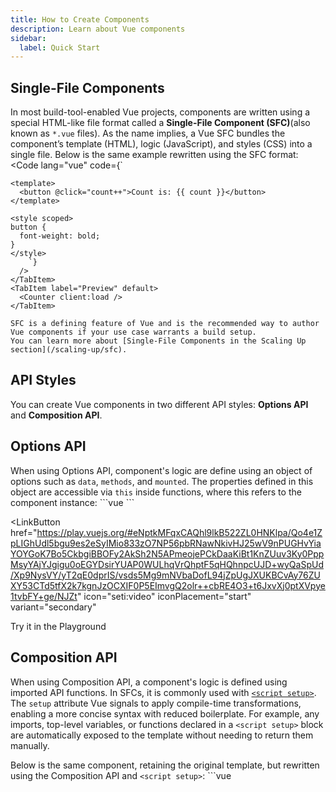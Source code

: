 ```yaml
---
title: How to Create Components
description: Learn about Vue components
sidebar:
  label: Quick Start
---
```



## Single-File Components​
  In most build-tool-enabled Vue projects, components are written using a special HTML-like file format called a **Single-File Component (SFC)**(also known as `*.vue` files). As the name implies, a Vue SFC bundles the component’s template (HTML), logic (JavaScript), and styles (CSS) into a single file. Below is the same example rewritten using the SFC format:
  <Tabs>
    <TabItem label="Vue">
      <Code
        lang="vue"
        code={`
    <script setup>
    const count = ref(0);
    </script>

    <template>
      <button @click="count++">Count is: {{ count }}</button>
    </template>

    <style scoped>
    button {
      font-weight: bold;
    }
    </style>
        `}
      />
    </TabItem>
    <TabItem label="Preview" default>
      <Counter client:load />
    </TabItem>
  </Tabs>


    SFC is a defining feature of Vue and is the recommended way to author Vue components if your use case warrants a build setup. 
    You can learn more about [Single-File Components in the Scaling Up section](/scaling-up/sfc).

## API Styles​
You can create Vue components in two different API styles: **Options API** and **Composition API**.

## Options API​
When using Options API, component's logic are define using an object of options such as `data`, `methods`, and `mounted`. The properties defined in this object are accessible via `this` inside functions, where this refers to the component instance:
<Tabs>
  <TabItem label="Vue">
    ```vue
    <script>
    export default {
      // Properties returned from data() become reactive state
      // and will be exposed on `this`.
      data() {
        return {
          count: 0,
        };
      },

      // Methods are functions that mutate state and trigger updates.
      // They can be bound as event handlers in templates.
      methods: {
        increment() {
          this.count++;
        },
      },

      // Lifecycle hooks are called at different stages
      // of a component's lifecycle.
      // This function will be called when the component is mounted.
      mounted() {
        console.log(`The initial count is ${this.count}.`);
      },
    };
  </script>

  <template>
    <button @click="increment">Count is: {{ count }}</button>
  </template>
    ```
    </TabItem>
    <TabItem label="Preview" default>
      <Counter client:load />
    </TabItem>
  </Tabs>

<LinkButton
href="https://play.vuejs.org/#eNptkMFqxCAQhl9lkB522ZL0HNKlpa/Qo4e1ZpLIGhUdl5bgu9es2eSyIMio833zO7NP56pbRNawNkivHJ25wV9nPUGHvYiaYOYGoK7Bo5CkbgiBBOFy2AkSh2N5APmeojePCkDaaKiBt1KnZUuv3Ky0PppMsyYAjYJgigu0oEGYDsirYUAP0WULhqVrQhptF5qHQhnpcUJD+wyQaSpUd/Xp9NysVY/yT2qE0dprIS/vsds5Mg9mNVbaDofL94jZpUgJXUKBCvAy76ZUXY53CTd5tfX2k7kgnJzOCXIF0P5EImvgQ2olr++cbRE4O3+t6JxvXj0ptXVpye1tvbFY+ge/NJZt"
icon="seti:video"
iconPlacement="start"
variant="secondary"
>
Try it in the Playground
</LinkButton>

## Composition API 

When using Composition API, a component's logic is defined using imported API functions. In SFCs, it is commonly used with [`<script setup>`](https://vuejs.org/api/sfc-script-setup.html). 
The `setup` attribute Vue signals to apply compile-time transformations, enabling a more concise syntax with reduced boilerplate. 
For example, any imports, top-level variables, or functions declared in a `<script setup>` block are automatically exposed to the template without needing to return them manually.

Below is the same component, retaining the original template, but rewritten using the Composition API and `<script setup>`:
<Tabs>
  <TabItem label="Vue">
    ```vue 
    <script setup>
    import { ref, onMounted } from "vue";

    // reactive state
    const count = ref(0);

    // functions that mutate state and trigger updates
    function increment() {
      count.value++;
    }

    // lifecycle hooks
    onMounted(() => {
      console.log(`The initial count is ${count.value}.`);
    });
    </script>

    <template>
      <button @click="increment">Count is: {{ count }}</button>
    </template>
    ```
    </TabItem>
    <TabItem label="Preview" default>
      <Counter client:load />
    </TabItem>
</Tabs>
<LinkButton
href="https://play.vuejs.org/#eNpNkMFqwzAQRH9lMYU4pNg9Bye09NxbjzrEVda2iLwS0spQjP69a+yYHnRYad7MaOfiw/tqSliciybqYDxDRE7+qsiM3gWGGQJ2r+DoyyVivEOGLrgRDkIdFCmqa1G0ms2EELllVKQdRQa9AHBZ+PLtuEm7RCKVd+ChZRjTQqwctHQHDqbvMUDyd7mKip4AGNIBRyQujzArgtW/mlqb8HRSlLcEazrUv9oiDM49xGGvXgp5uT5his5iZV1f3r4HFHvDprVbaxPhZf4XkKub/CDLaep1T7IhGRhHb6WoTADNT2KWpu/aGv24qGKvrIrr5+Z7hnneQnJu6hURvKl3ryL/ARrVkuI="
icon="seti:video"
iconPlacement="start"
variant="secondary"
>
Try it in the Playground
</LinkButton>

### Which to Choose?​

Both API styles are fully capable of covering common use cases. They are different interfaces powered by the exact same underlying system. In fact, the Options API is implemented on top of the Composition API! The fundamental concepts and knowledge about Vue are shared across the two styles.

The Options API is centered around the concept of a "component instance" (`this` as seen in the example), which typically aligns better with a class-based mental model for users coming from OOP language backgrounds. It is also more beginner-friendly by abstracting away the reactivity details and enforcing code organization via option groups.

The Composition API is centered around declaring reactive state variables directly in a function scope and composing state from multiple functions together to handle complexity. It is more free-form and requires an understanding of how reactivity works in Vue to be used effectively. In return, its flexibility enables more powerful patterns for organizing and reusing logic.

You can learn more about the comparison between the two styles and the potential benefits of Composition API in the [Composition API FAQ](https://vuejs.org/guide/extras/composition-api-faq.html).

If you are new to Vue, here's our general recommendation:

- For learning purposes, go with the style that looks easier to understand to you. Again, most of the core concepts are shared between the two styles. You can always pick up the other style later.

- For production use:

  - Go with Options API if you are not using build tools, or plan to use Vue primarily in low-complexity scenarios, e.g. progressive enhancement.

  - Go with Composition API + Single-File Components if you plan to build full applications with Vue.

You don't have to commit to only one style during the learning phase. The rest of the documentation will provide code samples in both styles where applicable, and you can toggle between them at any time using the **API Preference switches** at the top of the left sidebar.

---

## Quiz
<Quiz title="What is the difference between the Options API and Composition API?">
  <QuizOption>The Options API is more beginner-friendly, while the Composition API is more free-form.</QuizOption>
  <QuizOption>The Options API is more powerful, while the Composition API is more beginner-friendly.</QuizOption>
  <QuizOption correct>In Options API, the component's logic is defined using an object of options, while in Composition API, the component's logic is defined using imported API functions.</QuizOption>
  <QuizOption>The Options API is more free-form, while the Composition API is more beginner-friendly.</QuizOption>
</Quiz>
